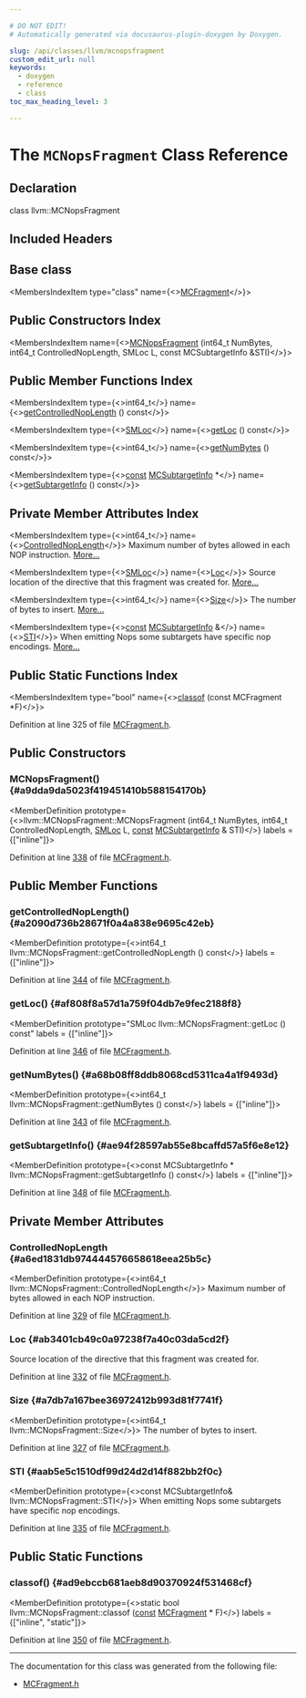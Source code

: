 ```yaml
---

# DO NOT EDIT!
# Automatically generated via docusaurus-plugin-doxygen by Doxygen.

slug: /api/classes/llvm/mcnopsfragment
custom_edit_url: null
keywords:
  - doxygen
  - reference
  - class
toc_max_heading_level: 3

---
```





# The `MCNopsFragment` Class Reference

<DoxygenPage pluginConfig={pluginConfig}>



## Declaration

<CodeBlock>class llvm::MCNopsFragment</CodeBlock>

## Included Headers

<IncludesList>
<IncludesListItem
  filePath="llvm/MC/MCFragment.h"
  permalink="/docs/api/files/include/include/llvm/include/llvm/mc/mcfragment-h"
  isLocal="true" />
</IncludesList>

## Base class

<MembersIndex>

<MembersIndexItem
  type="class"
  name={<><a href="/docs/api/classes/llvm/mcfragment">MCFragment</a></>}>
</MembersIndexItem>

</MembersIndex>

## Public Constructors Index

<MembersIndex>

<MembersIndexItem
  name={<><a href="#a9dda9da5023f419451410b588154170b">MCNopsFragment</a> (int64&#95;t NumBytes, int64&#95;t ControlledNopLength, SMLoc L, const MCSubtargetInfo &amp;STI)</>}>
</MembersIndexItem>

</MembersIndex>

## Public Member Functions Index

<MembersIndex>

<MembersIndexItem
  type={<>int64&#95;t</>}
  name={<><a href="#a2090d736b28671f0a4a838e9695c42eb">getControlledNopLength</a> () const</>}>
</MembersIndexItem>

<MembersIndexItem
  type={<><a href="/docs/api/classes/llvm/smloc">SMLoc</a></>}
  name={<><a href="#af808f8a57d1a759f04db7e9fec2188f8">getLoc</a> () const</>}>
</MembersIndexItem>

<MembersIndexItem
  type={<>int64&#95;t</>}
  name={<><a href="#a68b08ff8ddb8068cd5311ca4a1f9493d">getNumBytes</a> () const</>}>
</MembersIndexItem>

<MembersIndexItem
  type={<><a href="/docs/api/files/lib/lib/target/lib/target/aarch64/aarch64promoteconstant-cpp/#a90f8350fecae261c25be85d38b451bff">const</a> <a href="/docs/api/classes/llvm/mcsubtargetinfo">MCSubtargetInfo</a> &#42;</>}
  name={<><a href="#ae94f28597ab55e8bcaffd57a5f6e8e12">getSubtargetInfo</a> () const</>}>
</MembersIndexItem>

</MembersIndex>

## Private Member Attributes Index

<MembersIndex>

<MembersIndexItem
  type={<>int64&#95;t</>}
  name={<><a href="#a6ed1831db974444576658618eea25b5c">ControlledNopLength</a></>}>
Maximum number of bytes allowed in each NOP instruction. <a href="#a6ed1831db974444576658618eea25b5c">More...</a>
</MembersIndexItem>

<MembersIndexItem
  type={<><a href="/docs/api/classes/llvm/smloc">SMLoc</a></>}
  name={<><a href="#ab3401cb49c0a97238f7a40c03da5cd2f">Loc</a></>}>
Source location of the directive that this fragment was created for. <a href="#ab3401cb49c0a97238f7a40c03da5cd2f">More...</a>
</MembersIndexItem>

<MembersIndexItem
  type={<>int64&#95;t</>}
  name={<><a href="#a7db7a167bee36972412b993d81f7741f">Size</a></>}>
The number of bytes to insert. <a href="#a7db7a167bee36972412b993d81f7741f">More...</a>
</MembersIndexItem>

<MembersIndexItem
  type={<><a href="/docs/api/files/lib/lib/target/lib/target/aarch64/aarch64promoteconstant-cpp/#a90f8350fecae261c25be85d38b451bff">const</a> <a href="/docs/api/classes/llvm/mcsubtargetinfo">MCSubtargetInfo</a> &amp;</>}
  name={<><a href="#aab5e5c1510df99d24d2d14f882bb2f0c">STI</a></>}>
When emitting Nops some subtargets have specific nop encodings. <a href="#aab5e5c1510df99d24d2d14f882bb2f0c">More...</a>
</MembersIndexItem>

</MembersIndex>

## Public Static Functions Index

<MembersIndex>

<MembersIndexItem
  type="bool"
  name={<><a href="#ad9ebccb681aeb8d90370924f531468cf">classof</a> (const MCFragment &#42;F)</>}>
</MembersIndexItem>

</MembersIndex>


Definition at line 325 of file <a href="/docs/api/files/include/include/llvm/include/llvm/mc/mcfragment-h">MCFragment.h</a>.

<SectionDefinition>

## Public Constructors

### MCNopsFragment() {#a9dda9da5023f419451410b588154170b}

<MemberDefinition
  prototype={<>llvm::MCNopsFragment::MCNopsFragment (int64&#95;t NumBytes, int64&#95;t ControlledNopLength, <a href="/docs/api/classes/llvm/smloc">SMLoc</a> L, <a href="/docs/api/files/lib/lib/target/lib/target/aarch64/aarch64promoteconstant-cpp/#a90f8350fecae261c25be85d38b451bff">const</a> <a href="/docs/api/classes/llvm/mcsubtargetinfo">MCSubtargetInfo</a> &amp; STI)</>}
  labels = {["inline"]}>

Definition at line <a href="/docs/api/files/include/include/llvm/include/llvm/mc/mcfragment-h/#l00338">338</a> of file <a href="/docs/api/files/include/include/llvm/include/llvm/mc/mcfragment-h">MCFragment.h</a>.
</MemberDefinition>

</SectionDefinition>

<SectionDefinition>

## Public Member Functions

### getControlledNopLength() {#a2090d736b28671f0a4a838e9695c42eb}

<MemberDefinition
  prototype={<>int64&#95;t llvm::MCNopsFragment::getControlledNopLength () const</>}
  labels = {["inline"]}>

Definition at line <a href="/docs/api/files/include/include/llvm/include/llvm/mc/mcfragment-h/#l00344">344</a> of file <a href="/docs/api/files/include/include/llvm/include/llvm/mc/mcfragment-h">MCFragment.h</a>.
</MemberDefinition>

### getLoc() {#af808f8a57d1a759f04db7e9fec2188f8}

<MemberDefinition
  prototype="SMLoc llvm::MCNopsFragment::getLoc () const"
  labels = {["inline"]}>

Definition at line <a href="/docs/api/files/include/include/llvm/include/llvm/mc/mcfragment-h/#l00346">346</a> of file <a href="/docs/api/files/include/include/llvm/include/llvm/mc/mcfragment-h">MCFragment.h</a>.
</MemberDefinition>

### getNumBytes() {#a68b08ff8ddb8068cd5311ca4a1f9493d}

<MemberDefinition
  prototype={<>int64&#95;t llvm::MCNopsFragment::getNumBytes () const</>}
  labels = {["inline"]}>

Definition at line <a href="/docs/api/files/include/include/llvm/include/llvm/mc/mcfragment-h/#l00343">343</a> of file <a href="/docs/api/files/include/include/llvm/include/llvm/mc/mcfragment-h">MCFragment.h</a>.
</MemberDefinition>

### getSubtargetInfo() {#ae94f28597ab55e8bcaffd57a5f6e8e12}

<MemberDefinition
  prototype={<>const MCSubtargetInfo &#42; llvm::MCNopsFragment::getSubtargetInfo () const</>}
  labels = {["inline"]}>

Definition at line <a href="/docs/api/files/include/include/llvm/include/llvm/mc/mcfragment-h/#l00348">348</a> of file <a href="/docs/api/files/include/include/llvm/include/llvm/mc/mcfragment-h">MCFragment.h</a>.
</MemberDefinition>

</SectionDefinition>

<SectionDefinition>

## Private Member Attributes

### ControlledNopLength {#a6ed1831db974444576658618eea25b5c}

<MemberDefinition
  prototype={<>int64&#95;t llvm::MCNopsFragment::ControlledNopLength</>}>
Maximum number of bytes allowed in each NOP instruction.

Definition at line <a href="/docs/api/files/include/include/llvm/include/llvm/mc/mcfragment-h/#l00329">329</a> of file <a href="/docs/api/files/include/include/llvm/include/llvm/mc/mcfragment-h">MCFragment.h</a>.
</MemberDefinition>

### Loc {#ab3401cb49c0a97238f7a40c03da5cd2f}

<MemberDefinition
  prototype="SMLoc llvm::MCNopsFragment::Loc">
Source location of the directive that this fragment was created for.

Definition at line <a href="/docs/api/files/include/include/llvm/include/llvm/mc/mcfragment-h/#l00332">332</a> of file <a href="/docs/api/files/include/include/llvm/include/llvm/mc/mcfragment-h">MCFragment.h</a>.
</MemberDefinition>

### Size {#a7db7a167bee36972412b993d81f7741f}

<MemberDefinition
  prototype={<>int64&#95;t llvm::MCNopsFragment::Size</>}>
The number of bytes to insert.

Definition at line <a href="/docs/api/files/include/include/llvm/include/llvm/mc/mcfragment-h/#l00327">327</a> of file <a href="/docs/api/files/include/include/llvm/include/llvm/mc/mcfragment-h">MCFragment.h</a>.
</MemberDefinition>

### STI {#aab5e5c1510df99d24d2d14f882bb2f0c}

<MemberDefinition
  prototype={<>const MCSubtargetInfo&amp; llvm::MCNopsFragment::STI</>}>
When emitting Nops some subtargets have specific nop encodings.

Definition at line <a href="/docs/api/files/include/include/llvm/include/llvm/mc/mcfragment-h/#l00335">335</a> of file <a href="/docs/api/files/include/include/llvm/include/llvm/mc/mcfragment-h">MCFragment.h</a>.
</MemberDefinition>

</SectionDefinition>

<SectionDefinition>

## Public Static Functions

### classof() {#ad9ebccb681aeb8d90370924f531468cf}

<MemberDefinition
  prototype={<>static bool llvm::MCNopsFragment::classof (<a href="/docs/api/files/lib/lib/target/lib/target/aarch64/aarch64promoteconstant-cpp/#a90f8350fecae261c25be85d38b451bff">const</a> <a href="/docs/api/classes/llvm/mcfragment">MCFragment</a> &#42; F)</>}
  labels = {["inline", "static"]}>

Definition at line <a href="/docs/api/files/include/include/llvm/include/llvm/mc/mcfragment-h/#l00350">350</a> of file <a href="/docs/api/files/include/include/llvm/include/llvm/mc/mcfragment-h">MCFragment.h</a>.
</MemberDefinition>

</SectionDefinition>

<hr/>

The documentation for this class was generated from the following file:

<ul>
<li><a href="/docs/api/files/include/include/llvm/include/llvm/mc/mcfragment-h">MCFragment.h</a></li>
</ul>

</DoxygenPage>
